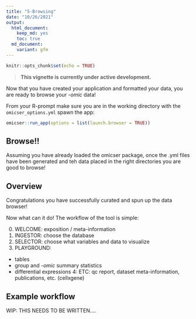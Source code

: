 ```yaml
---
title: "5-Browsing"
date: "10/26/2021"
output:
  html_document: 
    keep_md: yes
    toc: true
  md_document:
    variant: gfm
---
```


```r
knitr::opts_chunk$set(echo = TRUE)
```

> **This vignette is currently under active development.**

Now that you have created your application and formatted your data,
you are ready to browse your _-omic_ data!

From your R-prompt make sure you are in the working directory with the `omicser_options.yml` spawn the app:
```r
omicser::run_app(options = list(launch.browser = TRUE))
```


## Browse!!

Assuming you have already loaded the omicser package, once the .yml files have been generated and teh data placed in the right directories you are good to browse!



## Overview
Congratulations you have successfully curated and spun up the data browser!

Now what can it do!  The workflow of the tool is simple:

0. WELCOME: exposition / meta-information
1. INGESTOR: choose the database 
2. SELECTOR: choose what variables and data to visualize
3. PLAYGROUND: 
  - tables
  - group and _-omic_ summary statistics
  - differential expressions
4: ETC:  qc report, dataset meta-information, publications, etc. (cellxgene)


## Example workflow

WIP:  THIS NEEDS TO BE WRITTEN.... 
